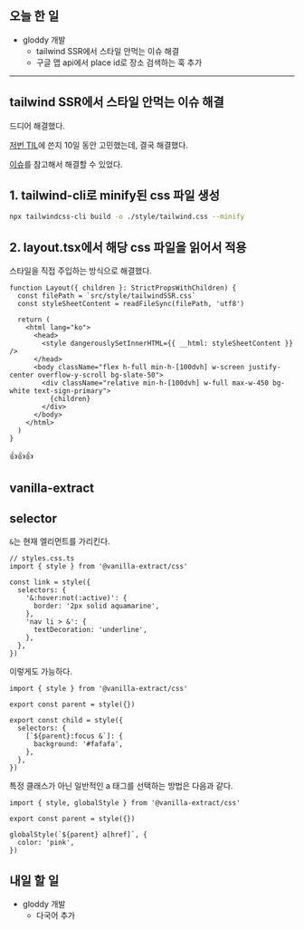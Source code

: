 ## 오늘 한 일

- gloddy 개발
  - tailwind SSR에서 스타일 안먹는 이슈 해결
  - 구글 맵 api에서 place id로 장소 검색하는 훅 추가

---

## tailwind SSR에서 스타일 안먹는 이슈 해결

드디어 해결했다.

[저번 TIL](./09.02%20일지.md#프로덕션-환경에서-렌더링-시-스타일-적용이-바로-안되는-문제)에 쓴지 10일 동안 고민했는데, 결국 해결했다.

[이슈](https://github.com/vercel/next.js/discussions/12868)를 참고해서 해결할 수 있었다.

## 1. tailwind-cli로 minify된 css 파일 생성

```bash
npx tailwindcss-cli build -o ./style/tailwind.css --minify
```

## 2. layout.tsx에서 해당 css 파일을 읽어서 적용

스타일을 직접 주입하는 방식으로 해결했다.

```tsx
function Layout({ children }: StrictPropsWithChildren) {
  const filePath = `src/style/tailwindSSR.css`
  const styleSheetContent = readFileSync(filePath, 'utf8')

  return (
    <html lang="ko">
      <head>
        <style dangerouslySetInnerHTML={{ __html: styleSheetContent }} />
      </head>
      <body className="flex h-full min-h-[100dvh] w-screen justify-center overflow-y-scroll bg-slate-50">
        <div className="relative min-h-[100dvh] w-full max-w-450 bg-white text-sign-primary">
          {children}
        </div>
      </body>
    </html>
  )
}
```

👍👍👍

## vanilla-extract

## selector

`&`는 현재 엘리먼트를 가리킨다.

```tsx
// styles.css.ts
import { style } from '@vanilla-extract/css'

const link = style({
  selectors: {
    '&:hover:not(:active)': {
      border: '2px solid aquamarine',
    },
    'nav li > &': {
      textDecoration: 'underline',
    },
  },
})
```

이렇게도 가능하다.

```tsx
import { style } from '@vanilla-extract/css'

export const parent = style({})

export const child = style({
  selectors: {
    [`${parent}:focus &`]: {
      background: '#fafafa',
    },
  },
})
```

특정 클래스가 아닌 일반적인 a 태그를 선택하는 방법은 다음과 같다.

```tsx
import { style, globalStyle } from '@vanilla-extract/css'

export const parent = style({})

globalStyle(`${parent} a[href]`, {
  color: 'pink',
})
```

## 내일 할 일

- gloddy 개발
  - 다국어 추가
